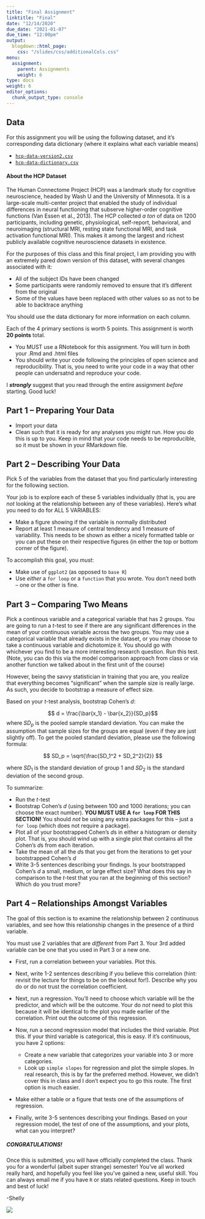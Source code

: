 ```yaml
---
title: "Final Assignment"
linktitle: "Final"
date: "12/14/2020"
due_date: "2021-01-07"
due_time: "12:00pm"
output:
  blogdown::html_page:
    css: "/slides/css/additionalCols.css"
menu:
  assignment:
    parent: Assignments
    weight: 6
type: docs
weight: 6
editor_options: 
  chunk_output_type: console
---
```


## Data

For this assignment you will be using the following dataset, and it's corresponding data dictionary (where it explains what each variable means)

- [<i class="fas fa-file-csv"></i> `hcp-data-version2.csv`](/assignments/hcp-data-version2.csv)
- [<i class="fas fa-file-csv"></i> `hcp-data-dictionary.csv`](/assignments/hcp-data-dictionary.csv)

#### About the HCP Dataset

The Human Connectome Project (HCP) was a landmark study for cognitive neuroscience, headed by Wash U and the University of Minnesota. It is a large-scale multi-center project that enabled the study of individual differences in neural functioning that subserve higher-order cognitive functions (Van Essen et al., 2013). The HCP collected *a ton* of data on 1200 participants, including genetic, physiological, self-report, behavioral, and neuroimaging (structural MRI, resting state functional MRI, and task activation functional MRI). This makes it among the largest and richest publicly available cognitive neuroscience datasets in existence.

For the purposes of this class and this final project, I am providing you with an extremely pared down version of this dataset, with several changes associated with it:

- All of the subject IDs have been changed
- Some participants were randomly removed to ensure that it's different from the original
- Some of the values have been replaced with other values so as not to be able to backtrace anything

You should use the data dictionary for more information on each column. 

Each of the 4 primary sections is worth 5 points. This assignment is worth **20 points** total. 

:::note

- You MUST use a RNotebook for this assignment. You will turn in *both* your .Rmd and .html files
- You should write your code following the principles of open science and reproducibility. That is, you need to write your code in a way that other people can undersatnd and reproduce your code. 

:::

:::warning
I **_strongly_** suggest that you read through the entire assignment *before* starting. Good luck!
:::

## Part 1 -- Preparing Your Data

:::list
- Import your data
- Clean such that it is ready for any analyses you might run. How you do this is up to you. Keep in mind that your code needs to be reproducible, so it must be shown in your RMarkdown file.
:::

## Part 2 -- Describing Your Data

Pick 5 of the variables from the dataset that you find particularly interesting for the following section.

:::list
Your job is to explore each of these 5 variables individually (that is, you are *not* looking at the relationship between any of these variables). Here's what you need to do for ALL 5 VARIABLES:

- Make a figure showing if the variable is normally distributed 
- Report at least 1 measure of central tendency and 1 measure of variability. This needs to be shown as either a nicely formatted table or you can put these on their respective figures (in either the top or bottom corner of the figure). 

To accomplish this goal, you *must*:

- Make use of `ggplot2` (as opposed to `base R`)
- Use *either* a `for loop` or a `function` that you wrote. You don't need both -- one or the other is fine.

:::

## Part 3 -- Comparing Two Means

Pick a continous variable and a categorical variable that has 2 groups. You are going to run a $t$-test to see if there are any significant differences in the mean of your continuous variable across the two groups. You may use a categorical variable that already exists in the dataset, or you may choose to take a continuous variable and dichotomize it. You should go with whichever you find to be a more interesting research question. Run this test. (Note, you can do this via the model comparison approach from class or via another function we talked about in the first unit of the course)

However, being the savvy statistician in training that you are, you realize that everything becomes "significant" when the sample size is really large. As such, you decide to bootstrap a measure of effect size. 

Based on your $t$-test analysis, bootstrap Cohen's $d$:

$$ d = \frac{\bar{x_1} - \bar{x_2}}{SD_p}$$
where $SD_p$ is the pooled sample standard deviation. You can make the assumption that sample sizes for the groups are equal (even if they are just slightly off). To get the pooled standard deviation, please use the following formula:

$$ SD_p = \sqrt{\frac{SD_1^2 + SD_2^2}{2}} $$

where $SD_1$ is the standard deviation of group 1 and $SD_2$ is the standard deviation of the second group. 

:::list
To summarize:

- Run the $t$-test
- Bootstrap Cohen's $d$ (using between 100 and 1000 iterations; you can choose the exact number). **YOU MUST USE A `for loop` FOR THIS SECTION!** You should *not* be using any extra packages for this -- just a `for loop` (which does not require a package). 
- Plot all of your bootstrapped Cohen's $d$s in either a histogram or density plot. That is, you should wind up with a single plot that contains all the Cohen's $d$s from each iteration.
- Take the mean of all the $d$s that you get from the iterations to get your bootstrapped Cohen's $d$
- Write 3-5 sentences describing your findings. Is your bootstrapped Cohen's $d$ a small, medium, or large effect size? What does this say in comparison to the $t$-test that you ran at the beginning of this section? Which do you trust more? 

:::

## Part 4 -- Relationships Amongst Variables

The goal of this section is to examine the relationship between 2 continuous variables, and see how this relationship changes in the presence of a third variable. 

You must use 2 variables that are *different* from Part 3. Your 3rd added variable can be one that you used in Part 3 or a new one. 

:::list

- First, run a correlation between your variables. Plot this. 
- Next, write 1-2 sentences describing if you believe this correlation (hint: revisit the lecture for things to be on the lookout for!). Describe why you do or do not trust the correlation coefficient. 
- Next, run a regression. You'll need to choose which variable will be the predictor, and which will be the outcome. Your do *not* need to plot this because it will be identical to the plot you made earlier of the correlation. Print out the outcome of this regression.
- Now, run a second regression model that includes the third variable. Plot this. If your third variable is categorical, this is easy. If it's continuous, you have 2 options:

  - Create a new variable that categorizes your variable into 3 or more categories. 
  - Look up `simple slopes` for regression and plot the simple slopes. In real research, this is by far the preferred method. However, we didn't cover this in class and I don't expect you to go this route. The first option is much easier. 
  
- Make either a table or a figure that tests one of the assumptions of regression. 
- Finally, write 3-5 sentences describing your findings. Based on your regression model, the test of one of the assumptions, and your plots, what can you interpret?

:::


##### CONGRATULATIONS!

Once this is submitted, you will have officially completed the class. Thank you for a wonderful (albeit super strange) semester! You've all worked really hard, and hopefully you feel like you've gained a new, useful skill. You can always email me if you have `R` or stats related questions. Keep in touch and best of luck!

-Shelly

![](https://media.giphy.com/media/19tWtHKEnBEk3vUBHE/giphy.gif)

